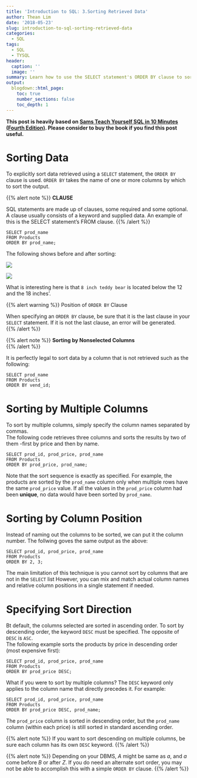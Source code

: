 ```yaml
---
title: 'Introduction to SQL: 3.Sorting Retrieved Data'
author: Thean Lim
date: '2018-05-23'
slug: introduction-to-sql-sorting-retrieved-data
categories:
  - SQL
tags:
  - SQL
  - TYSQL
header:
  caption: ''
  image: ''
summary: Learn how to use the SELECT statement's ORDER BY clause to sort retrieved data as needed.
output:
  blogdown::html_page:
    toc: true
    number_sections: false
    toc_depth: 1
---
```


**This post is heavily based on [Sams Teach Yourself SQL in 10 Minutes (Fourth Edition)](https://www.amazon.com/SQL-Minutes-Sams-Teach-Yourself/dp/0672336073). Please consider to buy the book if you find this post useful.** 

# Sorting Data

To explicitly sort data retrieved using a `SELECT` statement, the `ORDER BY` clause is used. `ORDER BY` takes the name of one or more columns by which to sort the output.

{{% alert note %}}
**CLAUSE**  

SQL statements are made up of clauses, some required and some optional. A clause usually consists of a keyword and supplied data. An example of this is the SELECT statement's FROM clause.
{{% /alert %}}

```
SELECT prod_name
FROM Products
ORDER BY prod_name;
```
The following shows before and after sorting:

![](/img/tysql/02.Retrieving_Data/select_single_col.jpg)

![](/img/tysql/03.Sort/single_col_sort.jpg)  

What is interesting here is that `8 inch teddy bear` is located below the 12 and the 18 inches'.  

{{% alert warning %}}
Position of `ORDER BY` Clause  

When specifying an `ORDER BY` clause, be sure that it is the last clause in your `SELECT` statement. If it is not the last clause, an error will be generated.  
{{% /alert %}}

{{% alert note %}}
**Sorting by Nonselected Columns**  
{{% /alert %}}

It is perfectly legal to sort data by a column that is not retrieved such as the following:  
```
SELECT prod_name
FROM Products
ORDER BY vend_id;
```

# Sorting by Multiple Columns

To sort by multiple columns, simply specify the column names separated by commas.  
The following code retrieves three columns and sorts the results by two of them -first by price and then by name.  

```
SELECT prod_id, prod_price, prod_name
FROM Products
ORDER BY prod_price, prod_name;
```
Note that the sort sequence is exactly as specified. For example, the products are sorted by the `prod_name` column only when multiple rows have the same `prod_price` value. If all the values in the `prod_price` column had been **unique**, no data would have been sorted by `prod_name`.  

# Sorting by Column Position

Instead of naming out the columns to be sorted, we can put it the column number. The follwing goves the same output as the above:  

```
SELECT prod_id, prod_price, prod_name
FROM Products
ORDER BY 2, 3;
```
The main limitation of this technique is you cannot sort by columns that are not in the `SELECT` list However, you can mix and match actual column names and relative column positions in a single statement if needed.  

# Specifying Sort Direction

Bt default, the columns selected are sorted in ascending order. To sort by descending order, the keyword `DESC` must be specified. The opposite of `DESC` is `ASC`.    
The following example sorts the products by price in descending order (most expensive first):  

```
SELECT prod_id, prod_price, prod_name
FROM Products
ORDER BY prod_price DESC;
```

What if you were to sort by multiple columns? The `DESC` keyword only applies to the column name that directly precedes it. For example:  
```
SELECT prod_id, prod_price, prod_name
FROM Products
ORDER BY prod_price DESC, prod_name;
```
The `prod_price` column is sorted in descending order, but the `prod_name` column (within each price) is still sorted in standard ascending order.  

{{% alert note %}}
If you want to sort descending on multiple columns, be sure each column has its own `DESC` keyword.
{{% /alert %}}

{{% alert note %}}
Depending on your DBMS, *A* might be same as *a*, and *a* come before *B* or after *Z*. If you do need an alternate sort order, you may not be able to accomplish this with a simple `ORDER BY` clause.
{{% /alert %}}  



